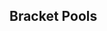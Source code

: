 {{DISPLAYTITLE:ARLO 3: ''Melee'' Singles Pools}}
{{tabs static
|name1=Overview
|link1=ARLO/3/Melee
|name2=Singles Pools
|link2=ARLO/3/Melee/Singles Pools
|name3=Singles Bracket
|link3=ARLO/3/Melee/Singles Bracket
|name4=Doubles Bracket
|link4=ARLO/3/Melee/Doubles Bracket
|This=2
}}
==Bracket Pools==
{{Box|start|padding=2em}}
==={{HiddenSort|1}}===
{{GroupTableStart |Bracket 1|width=300px}}
{{GroupTableSlot|Wizzrobe|flag=us|win_m=3|lose_m=0|place=1|bg=up}}
{{GroupTableSlot|Silver|flag=us|win_m=2|lose_m=1|place=1|bg=up}}
{{GroupTableSlot|Studkip|flag=us|win_m=2|lose_m=1|place=3|bg=stay}}
{{GroupTableSlot|Plum Orchid|flag=|win_m=2|lose_m=1|place=3|bg=stay}}
{{GroupTableSlot|Sinnz|flag=|win_m=1|lose_m=2|place=5|bg=down}}
{{GroupTableSlot|Voldy|flag=us|win_m=1|lose_m=2|place=5|bg=down}}
{{GroupTableSlot|Fearless|flag=|win_m=0|lose_m=2|place=7|bg=down}}
{{GroupTableSlot|Bulbnut|flag=us|win_m=0|lose_m=2|place=7|bg=down}}
{{GroupTableEnd}}
{{Box|break|padding=2em}}

==={{HiddenSort|2}}===
{{GroupTableStart |Bracket 2|width=300px}}
{{GroupTableSlot|Zellpree|flag=us|win_m=2|lose_m=0|place=1|bg=up}}
{{GroupTableSlot|Dr. GG|flag=us|win_m=2|lose_m=0|place=1|bg=up}}
{{GroupTableSlot|MajorDuncan|flag=us|win_m=2|lose_m=1|place=3|bg=stay}}
{{GroupTableSlot|Novice|flag=|win_m=2|lose_m=1|place=3|bg=stay}}
{{GroupTableSlot|Bizzaroflame|flag=|win_m=1|lose_m=2|place=5|bg=down}}
{{GroupTableSlot|Ube|flag=|win_m=1|lose_m=2|place=5|bg=down}}
{{GroupTableSlot|Sofa King|flag=|win_m=0|lose_m=2|place=7|bg=down}}
{{GroupTableSlot|Hazz|flag=|win_m=0|lose_m=2|place=7|bg=down}}
{{GroupTableEnd}}
{{Box|break|padding=2em}}

==={{HiddenSort|3}}===
{{GroupTableStart |Bracket 3|width=300px}}
{{GroupTableSlot|Mojo|flag=us|win_m=3|lose_m=0|place=1|bg=up}}
{{GroupTableSlot|Goku|flag=us|win_m=3|lose_m=1|place=1|bg=up}}
{{GroupTableSlot|Firebolt|flag=us|win_m=2|lose_m=1|place=3|bg=stay}}
{{GroupTableSlot|Sledj|flag=us|win_m=2|lose_m=2|place=3|bg=stay}}
{{GroupTableSlot|DUBS|flag=us|win_m=1|lose_m=2|place=5|bg=down}}
{{GroupTableSlot|Claus|flag=us|win_m=1|lose_m=2|place=5|bg=down}}
{{GroupTableSlot|Valkyrie|flag=us|win_m=0|lose_m=2|place=7|bg=down}}
{{GroupTableSlot|Leen|flag=us|win_m=0|lose_m=2|place=7|bg=down}}
{{GroupTableEnd}}
{{Box|break|padding=2em}}

==={{HiddenSort|4}}===
{{GroupTableStart |Bracket 4|width=300px}}
{{GroupTableSlot|Junebug|flag=us|win_m=3|lose_m=0|place=1|bg=up}}
{{GroupTableSlot|Flux|flag=us|win_m=3|lose_m=1|place=1|bg=up}}
{{GroupTableSlot|Iifter|flag=us|win_m=2|lose_m=1|place=3|bg=stay}}
{{GroupTableSlot|Slippin' Jimmy|flag=|win_m=2|lose_m=2|place=3|bg=stay}}
{{GroupTableSlot|Poog|flag=us|win_m=1|lose_m=2|place=5|bg=down}}
{{GroupTableSlot|flarebear|flag=us|win_m=1|lose_m=2|place=5|bg=down}}
{{GroupTableSlot|YCL|flag=|win_m=0|lose_m=2|place=7|bg=down}}
{{GroupTableSlot|goldfirebolt|flag=us|win_m=0|lose_m=2|place=7|bg=down}}
{{GroupTableEnd}}
{{Box|break|padding=2em}}

==={{HiddenSort|5}}===
{{GroupTableStart |Bracket 5|width=300px}}
{{GroupTableSlot|Hazygoose|flag=us|win_m=3|lose_m=0|place=1|bg=up}}
{{GroupTableSlot|HyperFlame|flag=us|win_m=3|lose_m=1|place=1|bg=up}}
{{GroupTableSlot|Profanity|flag=us|win_m=2|lose_m=1|place=3|bg=stay}}
{{GroupTableSlot|025|flag=us|win_m=2|lose_m=2|place=3|bg=stay}}
{{GroupTableSlot|Braden|flag=us|win_m=1|lose_m=2|place=5|bg=down}}
{{GroupTableSlot|Legend of Lando|flag=us|win_m=1|lose_m=2|place=5|bg=down}}
{{GroupTableSlot|Mr. Gingey|flag=us|win_m=0|lose_m=2|place=7|bg=down}}
{{GroupTableSlot|chaosroot|flag=|win_m=0|lose_m=2|place=7|bg=down}}
{{GroupTableEnd}}
{{Box|break|padding=2em}}

==={{HiddenSort|6}}===
{{GroupTableStart |Bracket 6|width=300px}}
{{GroupTableSlot|dansdaman|flag=us|win_m=3|lose_m=0|place=1|bg=up}}
{{GroupTableSlot|JAM!|flag=|win_m=3|lose_m=1|place=1|bg=up}}
{{GroupTableSlot|Schythed|flag=us|win_m=2|lose_m=1|place=3|bg=stay}}
{{GroupTableSlot|Pluto_|flag=us|win_m=2|lose_m=2|place=3|bg=stay}}
{{GroupTableSlot|Twitch|flag=|win_m=1|lose_m=2|place=5|bg=down}}
{{GroupTableSlot|King|flag=|win_m=1|lose_m=2|place=5|bg=down}}
{{GroupTableSlot|A3|flag=|win_m=0|lose_m=2|place=7|bg=down}}
{{GroupTableSlot|Carry|flag=|win_m=0|lose_m=2|place=7|bg=down}}
{{GroupTableEnd}}
{{Box|break|padding=2em}}

==={{HiddenSort|7}}===
{{GroupTableStart |Bracket 7|width=300px}}
{{GroupTableSlot|Dyl|flag=us|win_m=2|lose_m=0|place=1|bg=up}}
{{GroupTableSlot|Lunchables|flag=us|win_m=2|lose_m=0|place=1|bg=up}}
{{GroupTableSlot|Quist|flag=us|win_m=2|lose_m=1|place=3|bg=stay}}
{{GroupTableSlot|Tilde|flag=|win_m=2|lose_m=1|place=3|bg=stay}}
{{GroupTableSlot|eggboy|flag=us|win_m=1|lose_m=2|place=5|bg=down}}
{{GroupTableSlot|DIO|flag=us|win_m=1|lose_m=2|place=5|bg=down}}
{{GroupTableSlot|Birthdayninja|flag=us|win_m=0|lose_m=2|place=7|bg=down}}
{{GroupTableSlot|chiliLTF|flag=|win_m=0|lose_m=2|place=7|bg=down}}
{{GroupTableEnd}}
{{Box|break|padding=2em}}

==={{HiddenSort|8}}===
{{GroupTableStart |Bracket 8|width=300px}}
{{GroupTableSlot|Bobby Frizz|flag=us|win_m=3|lose_m=0|place=1|bg=up}}
{{GroupTableSlot|Yardo|flag=us|win_m=2|lose_m=1|place=1|bg=up}}
{{GroupTableSlot|LDB|flag=us|win_m=2|lose_m=1|place=3|bg=stay}}
{{GroupTableSlot|Captain Birdman|flag=|win_m=2|lose_m=1|place=3|bg=stay}}
{{GroupTableSlot|Lawngarms|flag=us|win_m=1|lose_m=2|place=5|bg=down}}
{{GroupTableSlot|Supalupa|flag=us|win_m=1|lose_m=2|place=5|bg=down}}
{{GroupTableSlot|Tooth|flag=us|win_m=0|lose_m=2|place=7|bg=down}}
{{GroupTableSlot|SeanRojj|flag=jp|win_m=0|lose_m=2|place=7|bg=down}}
{{GroupTableEnd}}
{{Box|end}}
